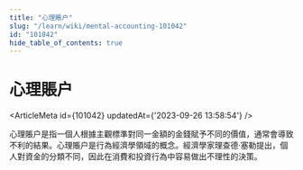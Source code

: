 ```yaml
---
title: "心理賬户"
slug: "/learn/wiki/mental-accounting-101042"
id: "101042"
hide_table_of_contents: true
---
```



# 心理賬户

<ArticleMeta id={101042} updatedAt={'2023-09-26 13:58:54'} />
<div className='border-solid border-b border-t-0 my-4 border-[var(--ifm-color-gray-300)]' />

心理賬户是指一個人根據主觀標準對同一金額的金錢賦予不同的價值，通常會導致不利的結果。心理賬户是行為經濟學領域的概念。經濟學家理查德·塞勒提出，個人對資金的分類不同，因此在消費和投資行為中容易做出不理性的決策。
